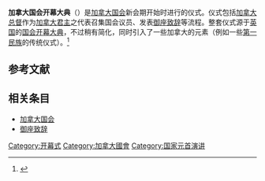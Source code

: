 {{Refimprove|time=2021-01-12T16:02:16+00:00}}
{{加拿大政治}}
'''加拿大国会开幕大典'''（{{lang-en|opening of the Canadian parliament}}）是[[加拿大|加拿大]][[加拿大国会|国会]]新会期开始时进行的仪式。仪式包括[[加拿大总督|加拿大总督]]作为[[加拿大君主|加拿大君主]]之代表召集国会议员、发表[[御座致辞|御座致辞]]等流程。整套仪式源于[[英国|英国]]的[[国会开幕大典|国会开幕大典]]，不过稍有简化，同时引入了一些加拿大的元素（例如一些[[第一民族|第一民族]]的传统仪式）。<ref>{{Cite web | url = https://www.ourcommons.ca/About/ProcedureAndPractice3rdEdition/ch_08_2-e.html | title = Opening of a Parliament and a Session | work = House of Commons | accessdate = 2021-01-05 | archive-date = 2021-01-16 | archive-url = https://web.archive.org/web/20210116121645/https://www.ourcommons.ca/About/ProcedureAndPractice3rdEdition/ch_08_2-e.html }}</ref>

== 参考文献 ==
{{Reflist}}

== 相关条目 ==
* [[加拿大国会|加拿大国会]]
* [[御座致辞|御座致辞]]

[[Category:开幕式|Category:开幕式]]
[[Category:加拿大國會|Category:加拿大國會]]
[[Category:国家元首演讲|Category:国家元首演讲]]